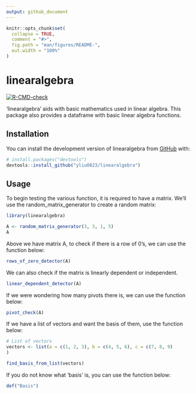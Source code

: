 ```yaml
---
output: github_document
---
```


<!-- README.md is generated from README.Rmd. Please edit that file -->

```r
knitr::opts_chunk$set(
  collapse = TRUE,
  comment = "#>",
  fig.path = "man/figures/README-",
  out.width = "100%"
)
```

# linearalgebra

<!-- badges: start -->
[![R-CMD-check](https://github.com/yliu0823/linearalgebra/actions/workflows/R-CMD-check.yaml/badge.svg)](https://github.com/yliu0823/linearalgebra/actions/workflows/R-CMD-check.yaml)
<!-- badges: end -->

'linearalgebra' aids with basic mathematics used in linear algebra. This package also provides a dataframe with basic linear algebra functions. 

## Installation

You can install the development version of linearalgebra from [GitHub](https://github.com/) with:

``` r
# install.packages("devtools")
devtools::install_github("yliu0823/linearalgebra")
```

## Usage

To begin testing the various function, it is required to have a matrix. We'll use the random_matrix_generator to create a random matrix:

```r
library(linearalgebra)

A <- random_matrix_generator(3, 3, 1, 5)
A
```


Above we have matrix A, to check if there is a row of 0's, we can use the function below:

```r
rows_of_zero_detector(A)
```

We can also check if the matrix is linearly dependent or independent. 

```r
linear_dependent_detector(A)
```

If we were wondering how many pivots there is, we can use the function below: 

```r
pivot_check(A)
```

If we have a list of vectors and want the basis of them, use the function below:

```r
# List of vectors
vectors <- list(a = c(1, 2, 3), b = c(4, 5, 6), c = c(7, 8, 9)
)

find_basis_from_list(vectors)
```

If you do not know what 'basis' is, you can use the function below:

```r
def("Basis")
```

